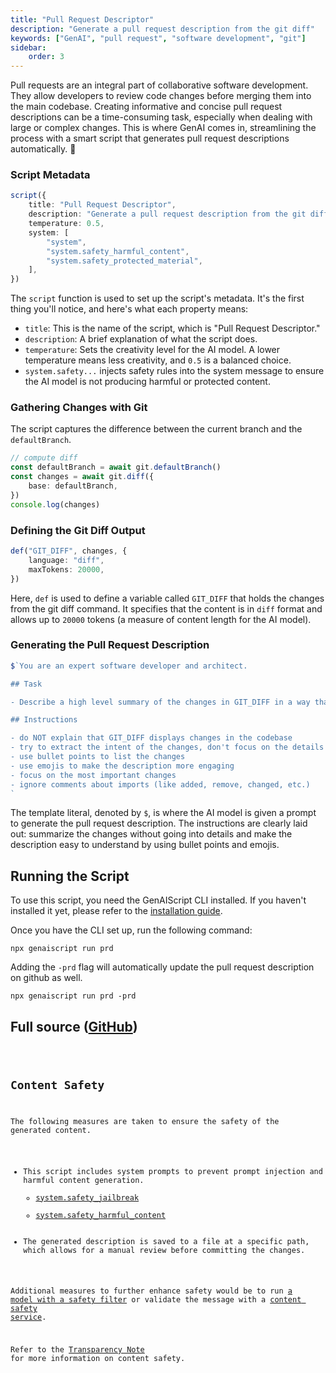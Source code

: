 ```yaml
---
title: "Pull Request Descriptor"
description: "Generate a pull request description from the git diff"
keywords: ["GenAI", "pull request", "software development", "git"]
sidebar:
    order: 3
---
```



Pull requests are an integral part of collaborative software development.
They allow developers to review code changes before merging them into the main codebase.
Creating informative and concise pull request descriptions can be a time-consuming task, especially when dealing with large or complex changes.
This is where GenAI comes in, streamlining the process with a smart script that generates pull request descriptions automatically. 🚀

### Script Metadata

```ts wrap
script({
    title: "Pull Request Descriptor",
    description: "Generate a pull request description from the git diff",
    temperature: 0.5,
    system: [
        "system",
        "system.safety_harmful_content",
        "system.safety_protected_material",
    ],
})
```

The `script` function is used to set up the script's metadata. It's the first thing you'll notice, and here's what each property means:

-   `title`: This is the name of the script, which is "Pull Request Descriptor."
-   `description`: A brief explanation of what the script does.
-   `temperature`: Sets the creativity level for the AI model. A lower temperature means less creativity, and `0.5` is a balanced choice.
-   `system.safety...` injects safety rules into the system message to ensure the AI model is not producing harmful or protected content.

### Gathering Changes with Git

The script captures the difference between the current branch and the `defaultBranch`.

```ts
// compute diff
const defaultBranch = await git.defaultBranch()
const changes = await git.diff({
    base: defaultBranch,
})
console.log(changes)
```

### Defining the Git Diff Output

```ts
def("GIT_DIFF", changes, {
    language: "diff",
    maxTokens: 20000,
})
```

Here, `def` is used to define a variable called `GIT_DIFF` that holds the changes from the git diff command. It specifies that the content is in `diff` format and allows up to `20000` tokens (a measure of content length for the AI model).

### Generating the Pull Request Description

```ts
$`You are an expert software developer and architect.

## Task

- Describe a high level summary of the changes in GIT_DIFF in a way that a software engineer will understand.

## Instructions

- do NOT explain that GIT_DIFF displays changes in the codebase
- try to extract the intent of the changes, don't focus on the details
- use bullet points to list the changes
- use emojis to make the description more engaging
- focus on the most important changes
- ignore comments about imports (like added, remove, changed, etc.)
`
```

The template literal, denoted by `$`, is where the AI model is given a prompt to generate the pull request description. The instructions are clearly laid out: summarize the changes without going into details and make the description easy to understand by using bullet points and emojis.

## Running the Script

To use this script, you need the GenAIScript CLI installed. If you haven't installed it yet, please refer to the [installation guide](https://microsoft.github.io/genaiscript/getting-started/installation).

Once you have the CLI set up, run the following command:

```shell
npx genaiscript run prd
```

Adding the `-prd` flag will automatically update the pull request description on github as well.

```shell
npx genaiscript run prd -prd
```

## Full source ([GitHub](https://github.com/microsoft/genaiscript/blob/main/packages/sample/genaisrc/samples/prd.genai.mts))

<Code code={source} wrap={true} lang="ts" title="prd.genai.mts" />

## Content Safety

The following measures are taken to ensure the safety of the generated content.

-   This script includes system prompts to prevent prompt injection and harmful content generation.
    -   [system.safety_jailbreak](/genaiscript/reference/scripts/system#systemsafety_jailbreak)
    -   [system.safety_harmful_content](/genaiscript/reference/scripts/system#systemsafety_harmful_content)
-   The generated description is saved to a file at a specific path, which allows for a manual review before committing the changes.

Additional measures to further enhance safety would be to run [a model with a safety filter](https://learn.microsoft.com/en-us/azure/ai-services/openai/concepts/content-filter?tabs=warning%2Cuser-prompt%2Cpython-new)
or validate the message with a [content safety service](/genaiscript/reference/scripts/content-safety).

Refer to the [Transparency Note](/genaiscript/reference/transparency-note/) for more information on content safety.
